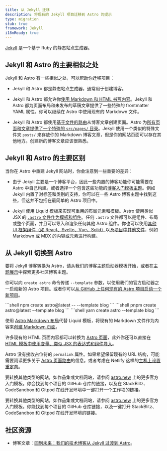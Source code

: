 ```yaml
---
title: 从 Jekyll 迁移
description: 将现有的 Jekyll 项目迁移到 Astro 的提示
type: migration
stub: true
framework: Jekyll
i18nReady: true
---
```



[Jekyll](https://jekyllrb.com) 是一个基于 Ruby 的静态站点生成器。

## Jekyll 和 Astro 的主要相似之处

Jekyll 和 Astro 有一些相似之处，可以帮助你迁移项目：

- Jekyll 和 Astro 都是静态站点生成器，通常用于创建博客。

- Jekyll 和 Astro 都允许你[使用 Markdown 和 HTML 书写内容](/zh-cn/guides/content/)。Jekyll 和 Astro 都为页面布局和未发布的草稿文章提供了一些特殊的 frontmatter YAML 属性。你可以继续在 Astro 中使用现有的 Markdown 文件。

- Jekyll 和 Astro 都使用[基于文件的路由](/zh-cn/basics/routing/)从博客文章创建页面。Astro 为[所有页面和文章提供了一个特殊的 `src/pages/` 目录](/zh-cn/basics/project-structure/#srcpages)。Jekyll 使用一个类似的特殊文件夹 `posts/` 来存放你的 Markdown 博客文章，但是你的网站页面可以存在其他地方。创建新的博客文章应该很熟悉。

## Jekyll 和 Astro 的主要区别

当你在 Astro 中重建 Jekyll 网站时，你会注意到一些重要的差异：

- 由于 Jekyll 主要是一个博客平台，因此一些内置的博客功能你可能需要在 Astro 中自己构建。或者选择一个包含这些功能的[博客入门模板主题](https://astro.build/themes?search=&categories%5B%5D=blog)。例如 Jekyll 内置了对标签和类别的支持，你可以在一些 Astro 博客主题中找到这些，但这并不包括在最简单的 Astro 项目中。

- Jekyll 使用 Liquid 模板来实现可重用的布局元素和模板。Astro 使用类似 JSX 的 [`.astro` 文件作为模板和组件](/zh-cn/basics/astro-components/)。任何 `.astro` 文件都可以是组件、布局或整个页面，并且可以导入和渲染任何其他 Astro 组件。你也可以使用[其他 UI 框架组件（如 React、Svelte、Vue、Solid）](/zh-cn/basics/framework-components/)以及[项目中其他文件](/zh-cn/guides/imports/)，例如 Markdown 或 MDX 的内容或元素进行构建。

## 从 Jekyll 切换到 Astro

要将 Jekyll 博客转换为 Astro，请从我们的博客主题启动器模板开始，或者在[主题展示](https://astro.build/themes/)中探索更多社区博客主题。

你可以向 `create astro` 命令传递 `--template` 参数，以使用我们的官方启动器之一启动新的 Astro 项目。或者你可以[从 GitHub 上任何现有的 Astro 项目启动一个新项目](/zh-cn/install/auto/#入门模板)。

  <PackageManagerTabs>
    <Fragment slot="npm">
    ```shell
    npm create astro@latest -- --template blog
    ```
    </Fragment>
    <Fragment slot="pnpm">
    ```shell
    pnpm create astro@latest --template blog
    ```
    </Fragment>
    <Fragment slot="yarn">
    ```shell
    yarn create astro --template blog
    ```
    </Fragment>
  </PackageManagerTabs>

使用 [Astro Markdown 布局](/zh-cn/basics/layouts/#markdownmdx-布局)代替 Liquid 模板，将现有的 Markdown 文件作为内容来[创建 Markdown 页面](/zh-cn/basics/layouts/#markdownmdx-布局)。

许多现有的 HTML 页面内容都可以转换为 [Astro 页面](/zh-cn/basics/astro-pages/)，此外你还可以直接在 [HTML 模板中使用变量、类似 JSX 的表达式和组件导入](/zh-cn/basics/astro-syntax/#类-jsx-表达式)。

Astro 没有接收占位符的 `permalink` 属性。如果希望保留现有的 URL 结构，可能需要阅读更多关于 [Astro 页面路由](/zh-cn/basics/routing/)的信息。或者考虑在 Netlify 这样的[主机上设置重定向](https://docs.netlify.com/routing/redirects/)。

要转换其他类型的网站，如作品集或文档网站，请参阅 [astro.new](https://astro.new) 上的更多官方入门模板。你会找到每个项目的 GitHub 仓库的链接，以及在 StackBlitz、CodeSandbox 和 Gitpod 在线开发环境中一键打开一个工作项的链接。

要转换其他类型的网站，如作品集或文档网站，请参阅 [astro.new](https://astro.new) 上的更多官方入门模板。你能找到每个项目的 GitHub 仓库链接，以及一键打开 StackBlitz、CodeSandbox 和 Gitpod 在线开发环境的链接。

## 社区资源

- 博客文章：[回到未来：我们的技术博客从 Jekyll 过渡到 Astro](https://alasco.tech/2023/09/06/migrating-to-astro/)。